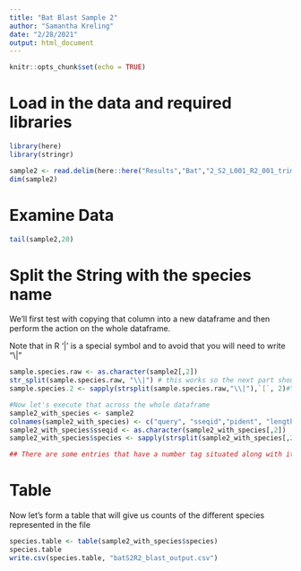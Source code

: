 ```yaml
---
title: "Bat Blast Sample 2"
author: "Samantha Kreling"
date: "2/28/2021"
output: html_document
---
```


```r
knitr::opts_chunk$set(echo = TRUE)
```
# Load in the data and required libraries
```r
library(here)
library(stringr)

sample2 <- read.delim(here::here("Results","Bat","2_S2_L001_R2_001_trimmed_referenceu_blastn.tab"), header = F)
dim(sample2)
```

# Examine Data
```r
tail(sample2,20)
```

# Split the String with the species name

We'll first test with copying that column into a new dataframe and then perform the action on the whole dataframe.

Note that in R '|' is a special symbol and to avoid that you will need to write "\\|"
```r
sample.species.raw <- as.character(sample2[,2])
str_split(sample.species.raw, "\\|") # this works so the next part should also
sample.species.2 <- sapply(strsplit(sample.species.raw,"\\|"),`[`, 2)#Yay we've successfully extracted the species names!

#Now let's execute that across the whole dataframe
sample2_with_species <- sample2
colnames(sample2_with_species) <- c("query", "sseqid","pident", "length","mismatch","gaopen","qstart","qend","sstart","send","evalue","bitscore")
sample2_with_species$sseqid <- as.character(sample2_with_species[,2])
sample2_with_species$species <- sapply(strsplit(sample2_with_species[,2],"\\|"),`[`, 2)# a little messy but it'll do the job!

## There are some entries that have a number tag situated along with it (the ones with a fourth column I think) and that is causing some duplication, so I'll need to remove that 
```

# Table
Now let's form a table that will give us counts of the different species represented in the file
```r

species.table <- table(sample2_with_species$species)
species.table
write.csv(species.table, "batS2R2_blast_output.csv")
```


